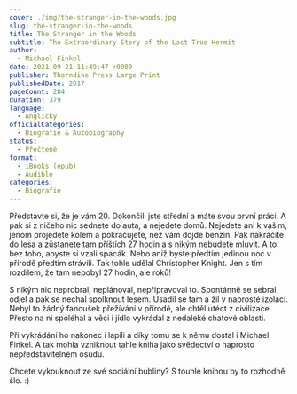 ```yaml
---
cover: ./img/the-stranger-in-the-woods.jpg
slug: the-stranger-in-the-woods
title: The Stranger in the Woods
subtitle: The Extraordinary Story of the Last True Hermit
author:
  - Michael Finkel
date: 2021-09-21 11:49:47 +0800
publisher: Thorndike Press Large Print
publishedDate: 2017
pageCount: 284
duration: 379
language:
  - Anglicky
officialCategories:
  - Biografie & Autobiography
status:
  - Přečtené
format:
  - iBooks (epub)
  - Audible
categories:
  - Biografie
---
```


Představte si, že je vám 20. Dokončili jste střední a máte svou první práci. A pak si z ničeho nic sednete do auta, a nejedete domů. Nejedete ani k vašim, jenom projedete kolem a pokračujete, než vám dojde benzín. Pak nakráčíte do lesa a zůstanete tam příštích 27 hodin a s nikým nebudete mluvit. A to bez toho, abyste si vzali spacák. Nebo aniž byste předtím jedinou noc v přírodě předtím strávili. Tak tohle udělal Christopher Knight. Jen s tím rozdílem, že tam nepobyl 27 hodin, ale roků!

S nikým nic neprobral, neplánoval, nepřipravoval to. Spontánně se sebral, odjel a pak se nechal spolknout lesem. Usadil se tam a žil v naprosté izolaci. Nebyl to žádný fanoušek přežívání v přírodě, ale chtěl utéct z civilizace. Přesto na ni spoléhal a věci i jídlo vykrádal z nedaleké chatové oblasti.

Při vykrádání ho nakonec i lapili a díky tomu se k němu dostal i Michael Finkel. A tak mohla vzniknout tahle kniha jako svědectví o naprosto nepředstavitelném osudu.

Chcete vykouknout ze své sociální bubliny? S touhle knihou by to rozhodně šlo. :)
